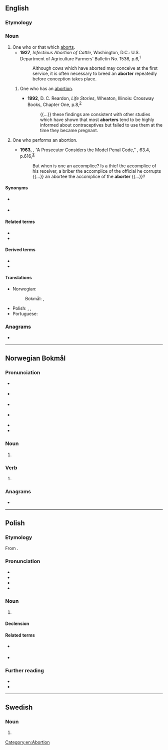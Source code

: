 ==English==

===Etymology===
{{suffix|en|abort|er|id2=agent noun}}

===Noun===
{{en-noun}}

# One who or that which [[abort]]s.
#* '''1927''', ''Infectious Abortion of Cattle'', Washington, D.C.: U.S. Department of Agriculture Farmers’ Bulletin No. 1536, p.{{nbsp}}6,<sup>[https://archive.org/details/CAT87203888]</sup>
#*: Although cows which have aborted may conceive at the first service, it is often necessary to breed an '''aborter''' repeatedly before conception takes place.
## {{lb|en|derogatory}} One who has an [[abortion]].
##* '''1992''', D. C. Reardon, ''Life Stories'', Wheaton, Illinois: Crossway Books, Chapter One, p.{{nbsp}}8,<sup>[https://archive.org/details/lifestories00rear]</sup>
##*: {{...}} these findings are consistent with other studies which have shown that most '''aborters''' tend to be highly informed about contraceptives but failed to use them at the time they became pregnant.
# {{lb|en|rare}} One who performs an abortion.
#* '''1963''', {{w|Richard H. Kuh}}, “A Prosecutor Considers the Model Penal Code,” ''{{w|Columbia Law Review}}'', 63.4, p.{{nbsp}}616,<sup>[https://archive.org/details/RichardHKuhAProsecutorCons]</sup>
#*: But when is one an accomplice? Is a thief the accomplice of his receiver, a briber the accomplice of the official he corrupts {{...}} an abortee the accomplice of the '''aborter''' {{...}}?

====Synonyms====
* {{sense|one who has an abortion}} {{l|en|abortee}}
* {{sense|one who performs an abortion}} {{l|en|abortionist}}

====Related terms====
* {{l|en|abortee}}
* {{l|en|abortion}}

====Derived terms====
* {{l|en|habitual aborter}}
* {{l|en|recurrent aborter}}

====Translations====
{{trans-top|one who or that which aborts}}
* Norwegian:
*: Bokmål: {{t|nb|abortør|m}}, {{t|nb|abortlege|m}}
* Polish: {{t+|pl|aborter|m}}, {{t+|pl|aborcjonista|m}}, {{t+|pl|aborcjonistka|f}}
* Portuguese: {{t|pt|abortador|m}}
{{trans-mid}}
{{trans-bottom}}

===Anagrams===
* {{anagrams|en|a=abeorrt|Barreto|Roberta|arboret|taborer}}

[[Category:en:Abortion]]

----

==Norwegian Bokmål==

===Pronunciation===
* {{sense|noun}} {{IPA|nb|/aˈbɔʈər/|/aˈbɔʁtər/}}
* {{sense|verb}} {{IPA|nb|/abɔˈʈeːr/|/abɔʁˈteːr/}}
* {{sense|noun}} {{audio|nb|NB - Pronunciation of Norwegian Bokmål «aborter».ogg|Audio}}
* {{sense|verb}} {{audio|nb|NB - Pronunciation of Norwegian Bokmål «abortér».ogg|Audio}}
* {{rhymes|nb|ər|eːr}}
* {{hyph|nb|ab|ort|er}}

===Noun===
{{head|nb|noun form|g=m}}

# {{inflection of|nb|abort||indefinite|p}}

===Verb===
{{head|nb|verb form}}

# {{imperative of|nb|abortere}}

===Anagrams===
* {{anagrams|nb|a=abeorrt|abroter|arboret|borater|trebora}}

----

==Polish==
{{wp|lang=pl}}

===Etymology===
From {{bor|pl|en|aborter}}.

===Pronunciation===
* {{pl-IPA}}
* {{audio|pl|LL-Q809 (pol)-Poemat-aborter.wav|Audio}}
* {{hyph|pl|a|bor|ter}}
* {{rhymes|pl|ɔrtɛr}}

===Noun===
{{pl-noun|m-pr}}

# {{lb|pl|medicine}} {{l|en|aborter}} {{gloss|a person performing a medical abortion}}
#: {{syn|pl|aborcjonista|aborcjonistka}}

====Declension====
{{pl-decl-noun-m-pr}}

====Related terms====
* {{q|nouns}} {{l|pl|[[abort]], [[aborter]]}}
* {{q|adjectives}} {{l|pl|[[aborcyjny]], [[aborcjonistyczny]]}}

===Further reading===
* {{R:pl:WSJP}}
* {{R:PWN}}

{{c|pl|Abortion|People}}

----

==Swedish==

===Noun===
{{head|sv|noun form}}

# {{sv-noun-form-indef-pl|abort}}